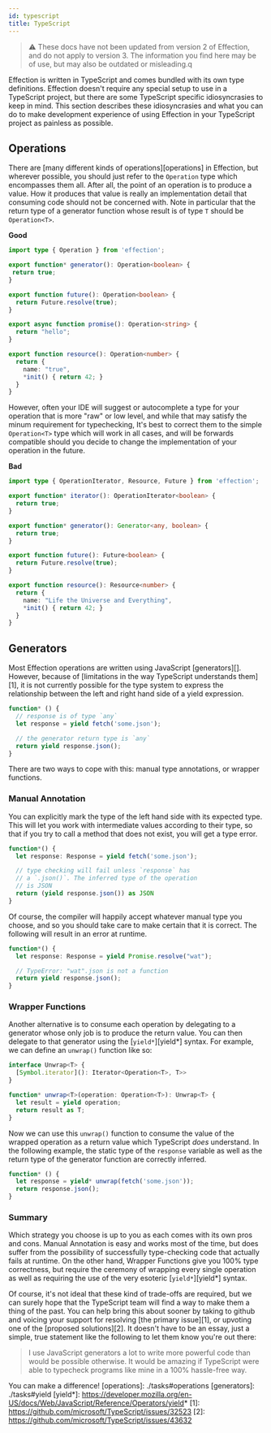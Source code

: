 ```yaml
---
id: typescript
title: TypeScript
---
```


>⚠️ These docs have not been updated from version 2 of Effection, and do not
> apply to version 3. The information you find here may be of use, but may
> also be outdated or misleading.q

Effection is written in TypeScript and comes bundled with its own type
definitions. Effection doesn't require any special setup to use in a
TypeScript project, but there are some TypeScript specific
idiosyncrasies to keep in mind. This section describes these
idiosyncrasies and what you can do to make development experience of
using Effection in your TypeScript project as painless as possible.

## Operations

There are [many different kinds of operations][operations] in
Effection, but wherever possible, you should just refer to the
`Operation` type which encompasses them all. After all, the point of
an operation is to produce a value. How it produces that value is
really an implementation detail that consuming code should not be
concerned with. Note in particular that the return type of a generator
function whose result is of type `T` should be `Operation<T>`.

**Good**
```ts
import type { Operation } from 'effection';

export function* generator(): Operation<boolean> {
 return true;
}

export function future(): Operation<boolean> {
  return Future.resolve(true);
}

export async function promise(): Operation<string> {
  return "hello";
}

export function resource(): Operation<number> {
  return {
    name: "true",
    *init() { return 42; }
  }
}
```

However, often your IDE will suggest or autocomplete a type for your
operation that is more "raw" or low level, and while that may satisfy the
minum requirement for typechecking, It's best to correct them to the simple
`Operation<T>` type which will work in all cases, and will be forwards
compatible should you decide to change the implementation of your operation
in the future.

**Bad**
``` typescript
import type { OperationIterator, Resource, Future } from 'effection';

export function* iterator(): OperationIterator<boolean> {
  return true;
}

export function* generator(): Generator<any, boolean> {
  return true;
}

export function future(): Future<boolean> {
  return Future.resolve(true);
}

export function resource(): Resource<number> {
  return {
    name: "Life the Universe and Everything",
    *init() { return 42; }
  }
}
```

## Generators

Most Effection operations are written using JavaScript [generators][].
However, because of [limitations in the way TypeScript understands
them][1], it is not currently possible for the type system to express
the relationship between the left and right hand side of a yield
expression.


``` typescript
function* () {
  // response is of type `any`
  let response = yield fetch('some.json');

  // the generator return type is `any`
  return yield response.json();
}
```

There are two ways to cope with this: manual type annotations, or wrapper
functions.

### Manual Annotation

You can explicitly mark the type of the left hand side with its expected type.
This will let you work with intermediate values according to their type, so that
if you try to call a method that does not exist, you will get a type error.

``` typescript
function*() {
  let response: Response = yield fetch('some.json');

  // type checking will fail unless `response` has
  // a `.json()`. The inferred type of the operation
  // is JSON
  return (yield response.json()) as JSON
}
```

Of course, the compiler will happily accept whatever manual type you choose,
and so you should take care to make certain that it is correct. The following
will result in an error at runtime.

``` typescript
function*() {
  let response: Response = yield Promise.resolve("wat");

  // TypeError: "wat".json is not a function
  return yield response.json();
}
```

### Wrapper Functions

Another alternative is to consume each operation by delegating to a generator
whose only job is to produce the return value. You can then delegate to that
generator using the [`yield*`][yield*] syntax. For example, we can define an
`unwrap()` function like so:

``` typescript
interface Unwrap<T> {
  [Symbol.iterator](): Iterator<Operation<T>, T>>
}

function* unwrap<T>(operation: Operation<T>): Unwrap<T> {
  let result = yield operation;
  return result as T;
}
```

Now we can use this `unwrap()` function to consume the value of the wrapped
operation as a return value which TypeScript _does_ understand. In the following
example, the static type of the `response` variable as well as the return type
of the generator function are correctly inferred.

``` typescript
function* () {
  let response = yield* unwrap(fetch('some.json'));
  return response.json();
}
```

### Summary

Which strategy you choose is up to you as each comes with its own pros
and cons. Manual Annotation is easy and works most of the time, but
does suffer from the possibility of successfully type-checking code
that actually fails at runtime.  On the other hand, Wrapper Functions
give you 100% type correctness, but require the ceremony of wrapping
every single operation as well as requiring the use of the very
esoteric [`yield*`][yield*] syntax.

Of course, it's not ideal that these kind of trade-offs are required,
but we can surely hope that the TypeScript team will find a way to
make them a thing of the past. You can help bring this about sooner by taking
to github and voicing your support for resolving [the primary issue][1], or
upvoting one of the [proposed solutions][2]. It doesn't have to be an essay,
just a simple, true statement like the following to let them know you're out
there:

> I use JavaScript generators a lot to write more powerful code than would be possible otherwise. It would be amazing if TypeScript were able to typecheck programs like mine in a 100% hassle-free way.

You can make a difference!
[operations]: ./tasks#operations
[generators]: ./tasks#yield
[yield*]: https://developer.mozilla.org/en-US/docs/Web/JavaScript/Reference/Operators/yield*
[1]: https://github.com/microsoft/TypeScript/issues/32523
[2]: https://github.com/microsoft/TypeScript/issues/43632
